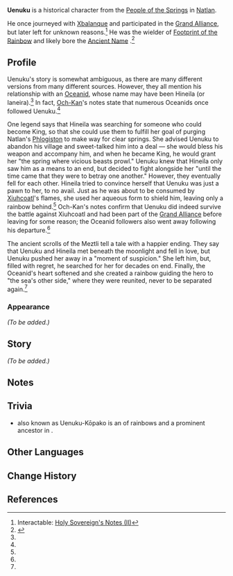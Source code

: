 {{Character Infobox
|type             = Mentioned
|image            = <!--NPC Uenuku.png-->
|realname         = <!-- Optional, if different from in-game name -->
|deceased         = Past
|region           = Natlan
|affiliation      = People of the Springs
|title            = Treader of the Rainbow
|title2           = Rainbow King
|titleRef2        = <ref name="Footprint">{{Ref/Weapon|Footprint of the Rainbow}}</ref>
|ancestry         = <!-- Clan/family -->
|father           = 
|mother           = 
|spouse           = 
|sibling          = 
|child            = 
|relative         = Tupac
|relativeNote     = descendant
|voiceEN          = 
|voiceCN          = 
|voiceJP          = 
|voiceKR          = 
}}
'''Uenuku''' is a historical character from the [[People of the Springs]] in [[Natlan]]. 

He once journeyed with [[Xbalanque]] and participated in the [[Grand Alliance]], but later left for unknown reasons.<ref name="Sovereign 2">Interactable: [[Holy Sovereign's Notes#Holy Sovereign's Notes (II)|Holy Sovereign's Notes (II)]]</ref> He was the wielder of [[Footprint of the Rainbow]] and likely bore the [[Ancient Name]] {{Ancient Name|UMJ|'''Umoja'''|bearer=1}}.<ref group="Note">{{Ref/Weapon|Footprint of the Rainbow|quote="At least the justice that he so firmly believed in, the justice that had the power to "unite" the weak; at least that would not fade at the journey's end."}}</ref>

==Profile==
Uenuku's story is somewhat ambiguous, as there are many different versions from many different sources. However, they all mention his relationship with an [[Oceanid]], whose name may have been Hineila (or Ianeira).<ref name="Footprint" /> In fact, [[Och-Kan]]'s notes state that numerous Oceanids once followed Uenuku.<ref name="Sovereign 2" /> 

One legend says that Hineila was searching for someone who could become King, so that she could use them to fulfill her goal of purging Natlan's [[Phlogiston]] to make way for clear springs. She advised Uenuku to abandon his village and sweet-talked him into a deal &mdash; she would bless his weapon and accompany him, and when he became King, he would grant her "the spring where vicious beasts prowl." Uenuku knew that Hineila only saw him as a means to an end, but decided to fight alongside her "until the time came that they were to betray one another." However, they eventually fell for each other. Hineila tried to convince herself that Uenuku was just a pawn to her, to no avail. Just as he was about to be consumed by [[Xiuhcoatl]]'s flames, she used her aqueous form to shield him, leaving only a rainbow behind.<ref name="Footprint" /> Och-Kan's notes confirm that Uenuku did indeed survive the battle against Xiuhcoatl and had been part of the [[Grand Alliance]] before leaving for some reason; the Oceanid followers also went away following his departure.<ref name="Sovereign 2" />

The ancient scrolls of the Meztli tell a tale with a happier ending. They say that Uenuku and Hineila met beneath the moonlight and fell in love, but Uenuku pushed her away in a "moment of suspicion." She left him, but, filled with regret, he searched for her for decades on end. Finally, the Oceanid's heart softened and she created a rainbow guiding the hero to "the sea's other side," where they were reunited, never to be separated again.<ref name="Footprint" />

===Appearance===
''(To be added.)''

==Story==
''(To be added.)''

==Notes==
{{Reflist|note=1}}

==Trivia==
*{{w|Uenuku}} also known as Uenuku-Kōpako is an {{w|Atua|atua}} of rainbows and a prominent ancestor in {{w|Māori mythology|Māori tradition}}.
==Other Languages==
{{Other Languages|default_hidden=1
|en      = Uenuku
|zhs     = 乌努库
|zhs_rm  = Wūnǔkù
|zht     = 烏努庫
|zht_rm  = Wūnǔkù
|ja      = ウヌク
|ko      = 우에누쿠
|es      = Uenuku
|fr      = Uenku
|ru      = Унуку
|th      = Uenuku
|vi      = Uenuku
|de      = Uenuku
|id      = Uenuku
|pt      = Uenuke
|tr      = Uenuku
|it      = Uenuku
}}

==Change History==
{{Change History|introduced=5.0}}

==References==
{{Reflist}}